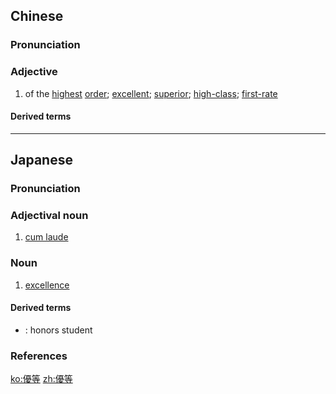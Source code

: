 {{also|优等}}
==Chinese==
{{zh-forms|s=优等}}

===Pronunciation===
{{zh-pron
|m=yōuděng
|mn=iu-téng
|cat=a
}}

===Adjective===
{{zh-adj}}

# of the [[highest]] [[order]]; [[excellent]]; [[superior]]; [[high-class]]; [[first-rate]]

====Derived terms====
{{zh-der|優等生}}

----

==Japanese==
{{ja-kanjitab|ゆう|とう|yomi=on}}

===Pronunciation===
{{ja-pron|yomi=on|acc=0|acc_ref=<ref>{{R:Kenkyusha JEL Pocket}}</ref>|ゆうとう}}

===Adjectival noun===
{{ja-adj|infl=な|ゆうとう}}

# [[cum laude]]
#: {{ja-usex|優等で卒業した秀才|ゆうとう で そつぎょう した しゅうさい|a talented student who graduated with honors}}

===Noun===
{{ja-noun|ゆうとう}}

# {{lb|ja|education|sort=ゆうとう}} [[excellence]]

====Derived terms====
* {{ja-r|優等生|ゆうとうせい}}: honors student

===References===
<references />

[[ko:優等]]
[[zh:優等]]